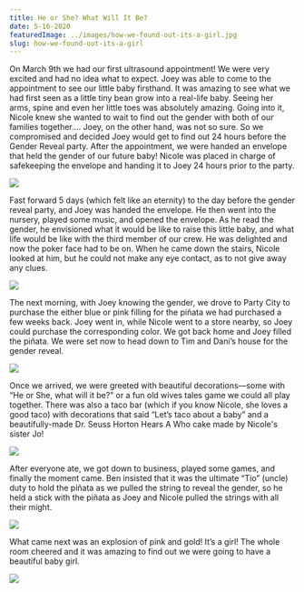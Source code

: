 ```yaml
---
title: He or She? What Will It Be?
date: 5-16-2020
featuredImage: ../images/how-we-found-out-its-a-girl.jpg
slug: how-we-found-out-its-a-girl
---
```




On March 9th we had our first ultrasound appointment! We were very excited and had no idea what to expect. Joey was able to come to the appointment to see our little baby firsthand. It was amazing to see what we had first seen as a little tiny bean grow into a real-life baby. Seeing her arms, spine and even her little toes was absolutely amazing. Going into it, Nicole knew she wanted to wait to find out the gender with both of our families together…. Joey, on the other hand, was not so sure. So we compromised and decided Joey would get to find out 24 hours before the Gender Reveal party. After the appointment, we were handed an envelope that held the gender of our future baby! Nicole was placed in charge of safekeeping the envelope and handing it to Joey 24 hours prior to the party.

<Img src={GenderEnvelopImg} />

Fast forward 5 days (which felt like an eternity) to the day before the gender reveal party, and Joey was handed the envelope. He then went into the nursery, played some music, and opened the envelope. As he read the gender, he envisioned what it would be like to raise this little baby, and what life would be like with the third member of our crew. He was delighted and now the poker face had to be on. When he came down the stairs, Nicole looked at him, but he could not make any eye contact, as to not give away any clues.

<Img src={DoctorsOfficeImg} />

The next morning, with Joey knowing the gender, we drove to Party City to purchase the either blue or pink filling for the piñata we had purchased a few weeks back. Joey went in, while Nicole went to a store nearby, so Joey could purchase the corresponding color. We got back home and Joey filled the piñata. We were set now to head down to Tim and Dani’s house for the gender reveal.

<Img src={DecorationsImg} />

Once we arrived, we were greeted with beautiful decorations—some with “He or She, what will it be?” or a fun old wives tales game we could all play together. There was also a taco bar (which if you know Nicole, she loves a good taco) with decorations that said “Let’s taco about a baby” and a beautifully-made Dr. Seuss Horton Hears A Who cake made by Nicole's sister Jo!

<Img src={CakeImg} />

After everyone ate, we got down to business, played some games, and finally the moment came. Ben insisted that it was the ultimate “Tio” (uncle) duty to hold the piñata as we pulled the string to reveal the gender, so he held a stick with the piñata as Joey and Nicole pulled the strings with all their might.

<Img src={PinataImg} />

What came next was an explosion of pink and gold! It’s a girl! The whole room cheered and it was amazing to find out we were going to have a beautiful baby girl.

<Img src={ItsAGirlImg} />
